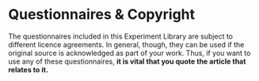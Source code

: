 # Questionnaires & Copyright

The questionnaires included in this Experiment Library are subject to different licence agreements. In general, though, they can be used if the original source is acknowledged as part of your work. Thus, if you want to use any of these questionnaires, **it is vital that you quote the article that relates to it.**

